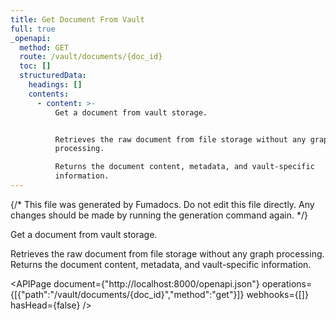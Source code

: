 ```yaml
---
title: Get Document From Vault
full: true
_openapi:
  method: GET
  route: /vault/documents/{doc_id}
  toc: []
  structuredData:
    headings: []
    contents:
      - content: >-
          Get a document from vault storage.


          Retrieves the raw document from file storage without any graph
          processing.

          Returns the document content, metadata, and vault-specific
          information.
---
```


{/* This file was generated by Fumadocs. Do not edit this file directly. Any changes should be made by running the generation command again. */}

Get a document from vault storage.

Retrieves the raw document from file storage without any graph processing.
Returns the document content, metadata, and vault-specific information.

<APIPage document={"http://localhost:8000/openapi.json"} operations={[{"path":"/vault/documents/{doc_id}","method":"get"}]} webhooks={[]} hasHead={false} />